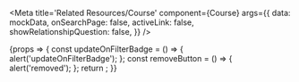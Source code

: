 
<Meta
	title='Related Resources/Course'
	component={Course}
	args={{
		data: mockData,
		onSearchPage: false,
		activeLink: false,
		showRelationshipQuestion: false,
	}}
/>

<Canvas>
	<Story name='Course'>
		{props => {
			const updateOnFilterBadge = () => {
				alert('updateOnFilterBadge');
			};
			const removeButton = () => {
				alert('removed');
			};
			return <Course {...props} updateOnFilterBadge={updateOnFilterBadge} removeButton={removeButton} />;
		}}
	</Story>
</Canvas>
